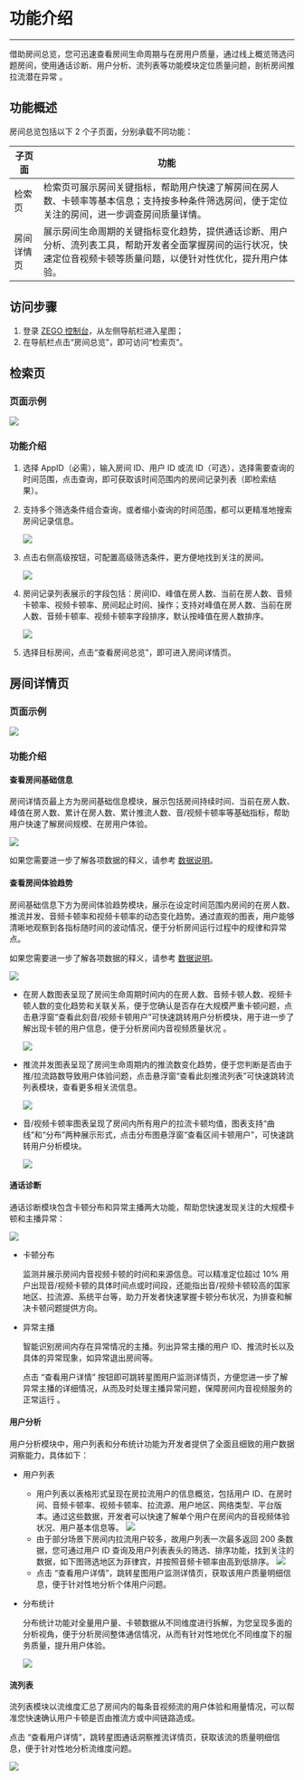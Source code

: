 # 功能介绍

- - -

借助房间总览，您可迅速查看房间生命周期与在房用户质量，通过线上概览筛选问题房间，使用通话诊断、用户分析、流列表等功能模块定位质量问题，剖析房间推拉流潜在异常 。

## 功能概述

房间总览包括以下 2 个子页面，分别承载不同功能：

| 子页面       | 功能                                                                                     |
|--------------|------------------------------------------------------------------------------------------|
| 检索页       | 检索页可展示房间关键指标，帮助用户快速了解房间在房人数、卡顿率等基本信息；支持按多种条件筛选房间，便于定位关注的房间，进一步调查房间质量详情。 |
| 房间详情页   | 展示房间生命周期的关键指标变化趋势，提供通话诊断、用户分析、流列表工具，帮助开发者全面掌握房间的运行状况，快速定位音视频卡顿等质量问题，以便针对性优化，提升用户体验。 |

## 访问步骤

1. 登录 [ZEGO 控制台](https://console.zego.im/)，从左侧导航栏进入星图；
2. 在导航栏点击“房间总览”，即可访问“检索页”。

## 检索页

### 页面示例

<Frame width="auto" height="auto">
  <img src="https://media-resource.spreading.io/docuo/workspace564/27e54a759d23575969552654cb45bf89/86664d3174.png" />
</Frame>

### 功能介绍

1. 选择 AppID（必需），输入房间 ID、用户 ID 或流 ID（可选），选择需要查询的时间范围，点击查询，即可获取该时间范围内的房间记录列表（即检索结果）。
2. 支持多个筛选条件组合查询，或者缩小查询的时间范围，都可以更精准地搜索房间记录信息。

    <Frame width="auto" height="auto">
      <img src="https://media-resource.spreading.io/docuo/workspace564/27e54a759d23575969552654cb45bf89/f5878045fb.png"/>
    </Frame>
3. 点击右侧高级按钮，可配置高级筛选条件，更方便地找到关注的房间。

    <Frame width="auto" height="auto">
      <img src="https://media-resource.spreading.io/docuo/workspace564/27e54a759d23575969552654cb45bf89/4287fd3f26.png" />
    </Frame>

4. 房间记录列表展示的字段包括：房间ID、峰值在房人数、当前在房人数、音频卡顿率、视频卡顿率、房间起止时间、操作；支持对峰值在房人数、当前在房人数、音频卡顿率、视频卡顿率字段排序，默认按峰值在房人数排序。

    <Frame width="auto" height="auto">
      <img src="https://media-resource.spreading.io/docuo/workspace564/27e54a759d23575969552654cb45bf89/3ab2b82535.png" />
    </Frame>

5. 选择目标房间，点击“查看房间总览”，即可进入房间详情页。

## 房间详情页

### 页面示例

<Frame width="auto" height="auto">
  <img src="https://media-resource.spreading.io/docuo/workspace564/27e54a759d23575969552654cb45bf89/132117b237.png" />
</Frame>

### 功能介绍

#### 查看房间基础信息

房间详情页最上方为房间基础信息模块，展示包括房间持续时间、当前在房人数、峰值在房人数、累计在房人数、累计推流人数、音/视频卡顿率等基础指标，帮助用户快速了解房间规模、在房用户体验。 

<Frame width="auto" height="auto">
  <img src="https://media-resource.spreading.io/docuo/workspace564/27e54a759d23575969552654cb45bf89/bc434adc62.png" />
</Frame>

<Note title="说明">如果您需要进一步了解各项数据的释义，请参考 [数据说明](./Data%20explanation.mdx)。</Note>

#### 查看房间体验趋势

房间基础信息下方为房间体验趋势模块，展示在设定时间范围内房间的在房人数、推流并发、音频卡顿率和视频卡顿率的动态变化趋势。通过直观的图表，用户能够清晰地观察到各指标随时间的波动情况，便于分析房间运行过程中的规律和异常点。

<Note title="说明">如果您需要进一步了解各项数据的释义，请参考 [数据说明](./Data%20explanation.mdx)。</Note>

<Frame width="auto" height="auto" >
  <img src="https://media-resource.spreading.io/docuo/workspace564/27e54a759d23575969552654cb45bf89/6cfba2364d.png" />
</Frame>

- 在房人数图表呈现了房间生命周期时间内的在房人数、音频卡顿人数、视频卡顿人数的变化趋势和关联关系，便于您确认是否存在大规模严重卡顿问题，点击悬浮窗“查看此刻音/视频卡顿用户”可快速跳转用户分析模块，用于进一步了解出现卡顿的用户信息，便于分析房间内音视频质量状况 。

    <Frame width="auto" height="auto">
    <img src="https://media-resource.spreading.io/docuo/workspace564/27e54a759d23575969552654cb45bf89/132e0bb695.png"/>
    </Frame>

- 推流并发图表呈现了房间生命周期内的推流数变化趋势，便于您判断是否由于推/拉流路数导致用户体验问题，点击悬浮窗“查看此刻推流列表”可快速跳转流列表模块，查看更多相关流信息。 

    <Frame width="auto" height="auto">
    <img src="https://media-resource.spreading.io/docuo/workspace564/27e54a759d23575969552654cb45bf89/9e9a862aed.png"/>
    </Frame>

- 音/视频卡顿率图表呈现了房间内所有用户的拉流卡顿均值，图表支持“曲线”和“分布”两种展示形式，点击分布图悬浮窗“查看区间卡顿用户”，可快速跳转用户分析模块。

    <Frame width="auto" height="auto">
    <img src="https://media-resource.spreading.io/docuo/workspace564/27e54a759d23575969552654cb45bf89/d7cff2272d.png"/>
    </Frame>

#### 通话诊断

通话诊断模块包含卡顿分布和异常主播两大功能，帮助您快速发现关注的大规模卡顿和主播异常：

<Frame width="auto" height="auto">
  <img src="https://media-resource.spreading.io/docuo/workspace564/27e54a759d23575969552654cb45bf89/d66eb25153.png" />
</Frame>

- 卡顿分布

    监测并展示房间内音视频卡顿的时间和来源信息。可以精准定位超过 10% 用户出现音/视频卡顿的具体时间点或时间段，还能指出音/视频卡顿较高的国家地区、拉流源、系统平台等，助力开发者快速掌握卡顿分布状况，为排查和解决卡顿问题提供方向。
- 异常主播

    智能识别房间内存在异常情况的主播。列出异常主播的用户 ID、推流时长以及具体的异常现象，如异常退出房间等。
    
    点击 “查看用户详情” 按钮即可跳转星图用户监测详情页，方便您进一步了解异常主播的详细情况，从而及时处理主播异常问题，保障房间内音视频服务的正常运行 。

#### 用户分析

用户分析模块中，用户列表和分布统计功能为开发者提供了全面且细致的用户数据洞察能力，具体如下：
- 用户列表  
    - 用户列表以表格形式呈现在房拉流用户的信息概览，包括用户 ID、在房时间、音频卡顿率、视频卡顿率、拉流源、用户地区、网络类型、平台版本。通过这些数据，开发者可以快速了解单个用户在房间内的音视频体验状况、用户基本信息等。
        <Frame width="auto" height="auto"><img src="https://media-resource.spreading.io/docuo/workspace564/27e54a759d23575969552654cb45bf89/fe9226d9a5.png" /></Frame>
    - 由于部分场景下房间内拉流用户较多，故用户列表一次最多返回 200 条数据，您可通过用户 ID 查询及用户列表表头的筛选、排序功能，找到关注的数据，如下图筛选地区为菲律宾，并按照音频卡顿率由高到低排序。
        <Frame width="auto" height="auto">
          <img src="https://media-resource.spreading.io/docuo/workspace564/27e54a759d23575969552654cb45bf89/b9498fd179.png" />
        </Frame>
    - 点击 “查看用户详情”，跳转星图用户监测详情页，获取该用户质量明细信息，便于针对性地分析个体用户问题。
- 分布统计  

    分布统计功能对全量用户量、卡顿数据从不同维度进行拆解，为您呈现多面的分析视角，便于分析房间整体通信情况，从而有针对性地优化不同维度下的服务质量，提升用户体验。

    <Frame width="auto" height="auto">
      <img src="https://media-resource.spreading.io/docuo/workspace564/27e54a759d23575969552654cb45bf89/652e0af12f.png" />
    </Frame>

#### 流列表

流列表模块以流维度汇总了房间内的每条音视频流的用户体验和用量情况，可以帮准您快速确认用户卡顿是否由推流方或中间链路造成。

点击 “查看用户详情”，跳转星图通话洞察推流详情页，获取该流的质量明细信息，便于针对性地分析流维度问题。

<Frame width="auto" height="auto">
  <img src="https://media-resource.spreading.io/docuo/workspace564/27e54a759d23575969552654cb45bf89/321bc7c463.png"/>
</Frame>